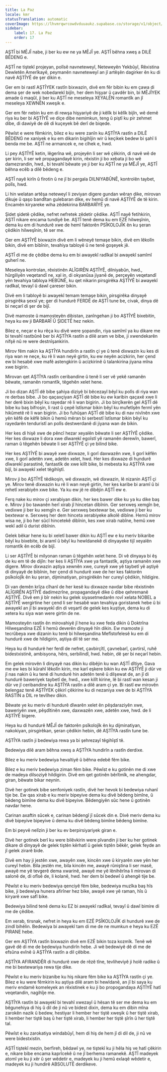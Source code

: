 ```yaml
---
title: La Paz
locale: kmr
statusTranslation: automatic
coverImage: https://lhvmrqwrcowdvduuaukz.supabase.co/storage/v1/object/public/strapi-uploads/small_cover-educacion-fundamental.webp-2d51a7828a2b1309555be27f7e2a61a0.webp
sidebar:
    label: 17. La Paz
    order: 17
---
```

AŞTÎ bi MÊJÎ nabe, ji ber ku ew ne ya MÊJÎ ye. AŞTÎ bêhna xweş a DILÊ BÊDENG e.

AŞTÎ ne tiştekî projeyan, polîsê navneteweyî, Neteweyên Yekbûyî, Rêxistina Dewletên Amerîkayê, peymanên navneteweyî an jî artêşên dagirker ên ku di navê AŞTÎYÊ de şer dikin e.

Ger em bi rastî AŞTÎYEK rastîn bixwazin, divê em fêr bibin ku em çawa di dema şer de wek nobedarekî bijîn, her dem hişyar û çavdêr bin, bi MÊJÎYEK amade û maqûl, ji ber ku AŞTÎ ne meseleya XEYALÊN romantîk an jî meseleya XEWNÊN xweşik e.

Ger em fêr nebin ku em di rewşa hişyariyê de ji kêlîk bi kêlîk bijîn, wê demê riya ku ber bi AŞTÎYÊ ve diçe dibe nemimkun, teng û piştî ku pir zehmet dibe, di dawiyê de dê di kuçeyek bê derî de biqede.

Pêwîst e were fêmkirin, bilez e ku were zanîn ku AŞTÎYA rastîn a DILÊ BÊDENG ne xaniyek e ku em dikarin bigihîjin wir û keçikek bedew bi şahî li benda me be. AŞTÎ ne armancek e, ne cîhek e, hwd.

Li pey AŞTÎYÊ ketin, lêgerîna wê, projeyên li ser wê çêkirin, di navê wê de şer kirin, li ser wê propagandayê kirin, rêxistin ji bo xebata ji bo wê damezrandin, hwd., bi tevahî bêwate ye ji ber ku AŞTÎ ne ya MÊJÎ ye, AŞTÎ bêhna ecêb a dilê bêdeng e.

AŞTÎ nayê kirîn û firotin û ne jî bi pergala DILNIYABÛNÊ, kontrolên taybet, polîs, hwd.

Li hin welatan artêşa neteweyî li zeviyan digere gundan wêran dike, mirovan dikuje û qaşo bandîtan gulebaran dike, ev hemû di navê AŞTÎYÊ de tê kirin. Encamên kiryareke wiha zêdekirina BARBARÎYÊ ye.

Şidet şidetê çêdike, nefret nefretek zêdetir çêdike. AŞTÎ nayê fetihkirin, AŞTÎ nikare encama tundiyê be. AŞTÎ tenê dema ku em EZÊ hilweşînin, dema ku em di hundurê xwe de hemî faktorên PSÎKOLOJÎK ên ku şeran çêdikin hilweşînin, tê ser me.

Ger em AŞTÎYÊ bixwazin divê em li wêneyê temaşe bikin, divê em lêkolîn bikin, divê em bibînin, tevahiya tabloyê û ne tenê goşeyek jê.

AŞTÎ di me de çêdibe dema ku em bi awayekî radîkal bi awayekî samîmî guherî ne.

Meseleya kontrolan, rêxistinên ALÎGIRÊN AŞTÎYÊ, dilniyabûn, hwd., hûrgiliyên veqetandî ne, xal in, di okyanûsa jiyanê de, perçeyên veqetandî yên tevahiya tabloya HEBÛNÊ, ku qet nikarin pirsgirêka AŞTÎYÊ bi awayekî radîkal, tevayî û dawî çareser bikin.

Divê em li tabloyê bi awayekî temam temaşe bikin, pirsgirêka dinyayê pirsgirêka şexsî ye; ger di hundurê FERDÊ de AŞTÎ tune be, civak, dinya dê bi neçarî di şer de bijî.

Divê mamoste û mamosteyên dibistan, zanîngehan ji bo AŞTÎYÊ bixebitin, heya ku ew ji BARBARÎ Û ŞIDETÊ hez nekin.

Bilez e, neçar e ku rêça ku divê were şopandin, riya samîmî ya ku dikare me bi tevahî rastbûnê ber bi AŞTÎYA rastîn a dilê aram ve bibe, ji xwendekarên nifşê nû re were destnîşankirin.

Mirov fêm nakin ka AŞTÎYA hundirîn a rastîn çi ye û tenê dixwazin ku kes di riya wan re neçe, ku rê li wan neyê girtin, ku ew neyên acizkirin, her çend ew bi hesabê xwe mafê astengkirin û acizkirinê û talankirina jiyana mîna xwe bigirin.

Mirovan qet AŞTÎYA rastîn ceribandine û tenê li ser vê yekê ramanên bêwate, ramanên romantîk, têgehên xelet hene.

Ji bo dizan AŞTÎ dê bibe şahiya diziyê bi bêcezayî bêyî ku polîs di riya wan re derbas bibe. Ji bo qaçaxçiyan AŞTÎ dê bibe ku ew karibin qaçaxê xwe li her derê bixin bêyî ku rayedar rê li wan bigirin. Ji bo birçîkerên gel AŞTÎ dê bibe ku baş bifroşin, li rast û çepê îstîsmar bikin bêyî ku mufetîşên fermî yên hikûmetê rê li wan bigirin. Ji bo fuhûşan AŞTÎ dê bibe ku di nav nivînên xwe yên kêfê de kêfê bikin û hemû mêran bi serbestî îstîsmar bikin bêyî ku rayedarên tenduristî an polîs destwerdanê di jiyana wan de bikin.

Her kes di hişê xwe de pêncî hezar xeyalên bêwate li ser AŞTÎYÊ çêdike. Her kes dixwaze li dora xwe dîwarekî egoîstî yê ramanên derewîn, bawerî, raman û têgehên bêwate li ser AŞTÎYÊ çi ye bilind bike.

Her kes AŞTÎYÊ bi awayê xwe dixwaze, li gorî daxwazên xwe, li gorî kêfên xwe, li gorî adetên xwe, adetên xelet, hwd. Her kes dixwaze di hundurê dîwarekî parastinê, fantastîk de xwe kilît bike, bi mebesta ku AŞTÎYA xwe bijî, bi awayekî xelet têgihîştî.

Mirov ji bo AŞTÎYÊ têdikoşin, wê dixwazin, wê dixwazin, lê nizanin AŞTÎ çi ye. Mirov tenê dixwazin ku rê li wan neyê girtin, her kes karibe bi aramî û bi rehetî xerabiyên xwe bike. Ya ku ew jê re dibêjin AŞTÎ ew e.

Ferq nake ku mirov çi xerabiyan dikin, her kes bawer dike ku ya ku dike baş e. Mirov ji bo tawanên herî xirab jî hincetan dibînin. Ger serxweş xemgîn be, vedixwe ji ber ku xemgîn e. Ger serxweş bextewar be, vedixwe ji ber ku bextewar e. Serxweş her dem hinceta xerabiyeke alkolê dibîne. Hemû mirov wisa ne, ji bo her sûcî hincetekê dibînin, kes xwe xirab nabîne, hemû xwe wekî adil û durist dibînin.

Gelek bêkar hene ku bi xeletî bawer dikin ku AŞTÎ ew e ku meriv bikaribe bêyî ku bixebite, bi aramî û bêyî ku hewldanekê di dinyayeke tijî xeyalên romantîk ên ecêb de bijî.

Li ser AŞTÎYÊ bi milyonan raman û têgehên xelet hene. Di vê dinyaya bi êş de ku em tê de dijîn: her kes li AŞTÎYA xwe ya fantastîk, aştiya ramanên xwe digere. Mirov dixwazin aştiya xewnên xwe, cureyê xwe yê taybetî yê aştiyê di dinyayê de bibînin, her çend di hundurê xwe de her kes faktorên psîkolojîk ên ku şeran, dijminatiyan, pirsgirêkên her cureyî çêdikin, hildigire.

Di van demên krîza cîhanî de her kesê ku dixwaze navdar bibe rêxistinên ALÎGIRÊN AŞTÎYÊ dadimezrîne, propagandayê dike û dibe qehremanê AŞTÎYÊ. Divê em ji bîr nekin ku gelek siyasetmedarên rovî xelata NOBEL a AŞTÎYÊ wergirtine her çend li ser hesabê wan tevahiya goristanek hebe û bi awayekî an jî bi awayekî din di veşartî de gelek kes kuştiye, dema ku di xetera ku siya wan were girtin de ne.

Mamosteyên rastîn ên mirovahiyê jî hene ku xwe feda dikin û Doktrîna Hilweşandina EZÊ li hemû deverên dinyayê hîn dikin. Ew mamoste ji tecrûbeya xwe dizanin ku tenê bi hilweşandina Mefîstofelesê ku em di hundurê xwe de hildigirin, aştiya dil tê ser me.

Heya ku di hundurê her ferdî de nefret, çavbirçîtî, çavnebarî, çavtirsî, ruhê bidestxistinê, ambisyona, hêrs, serbilindî, hwd. hebin, dê şer bi neçarî hebin.

Em gelek mirovên li dinyayê nas dikin ku dibêjin ku wan AŞTÎ dîtiye. Gava me ew kes bi kûrahî lêkolîn kirin, me karî eşkere bikin ku ew AŞTÎYÊ ji dûr ve jî nas nakin û ku tenê di hundurê hin adetên tenê û dilşewat de, an jî di hundurê baweriyek taybetî de, hwd., xwe kilît kirine, lê bi rastî wan kesan ji dûr ve jî ceribandine ku AŞTÎYA rastîn a dilê aram çi ye. Bi rastî ew mirovên belengaz tenê AŞTÎYEK çêkirî çêkirine ku di nezaniya xwe de bi AŞTÎYA RASTÎN a DIL re tevlîhev dikin.

Bêwate ye ku meriv di hundurê dîwarên xelet ên pêşdaraziyên xwe, baweriyên xwe, pêşdîtinên xwe, daxwazên xwe, adetên xwe, hwd. de li AŞTÎYÊ bigere.

Heya ku di hundurê MÊJÎ de faktorên psîkolojîk ên ku dijminatiyan, nakokiyan, pirsgirêkan, şeran çêdikin hebin, dê AŞTÎYA rastîn tune be.

AŞTÎYA rastîn ji bedewiya rewa ya bi şehrezayî têgihîştî tê.

Bedewiya dilê aram bêhna xweş a AŞTÎYA hundirîn a rastîn derdixe.

Bilez e ku meriv bedewiya hevaltiyê û bêhna edebê fêm bike.

Bilez e ku meriv bedewiya ziman fêm bike. Pêwîst e ku gotinên me di xwe de madeya dilsoziyê hildigirin. Divê em qet gotinên bêrîtmîk, ne ahengdar, giran, bêwate bikar neynin.

Divê her gotinek bibe senfoniyek rastîn, divê her hevok bi bedewiya ruhanî tije be. Ew qas xirab e ku meriv bipeyive dema ku divê bêdeng bimîne, û bêdeng bimîne dema ku divê bipeyive. Bêdengiyên sûc hene û gotinên navdar hene.

Carinan axaftin sûcek e, carinan bêdengî jî sûcek din e. Divê meriv dema ku divê bipeyive bipeyive û dema ku divê bêdeng bimîne bêdeng bimîne.

Em bi peyvê nelîzin ji ber ku ev berpirsiyariyek giran e.

Divê her gotinek berî ku were bilêvkirin were pîvandin ji ber ku her gotinek dikare di dinyayê de gelek tiştên kêrhatî û gelek tiştên bêkêr, gelek feyde an jî gelek zirarê bide.

Divê em hay ji jestên xwe, awayên xwe, kincên xwe û kiryarên xwe yên her cureyî hebin. Bila jestên me, bila kincên me, awayê rûniştina li ser masê, awayê me yê tevgerê dema xwarinê, awayê me yê lênihêrîna li mirovan di salonê de, di ofîsê de, li kolanê, hwd. her dem bi bedewî û ahengê tije be.

Pêwîst e ku meriv bedewiya qenciyê fêm bike, bedewiya muzîka baş hîs bike, ji bedewiya hunera afirîner hez bike, awayê xwe yê raman, hîs û kiryarê xwe safî bike.

Bedewiya bilind tenê dema ku EZ bi awayekî radîkal, tevayî û dawî bimire di me de çêdibe.

Em xerab, tirsnak, nefret in heya ku em EZÊ PSÎKOLOJÎK di hundurê xwe de zindî bihêlin. Bedewiya bi awayekî tam di me de ne mumkun e heya ku EZÊ PIRANE hebe.

Ger em AŞTÎYA rastîn bixwazin divê em EZÊ bikin toza kozmîk. Tenê wê gavê dê di me de bedewiya hundirîn hebe. Ji wê bedewiyê dê di me de efsûna evînê û AŞTÎYA rastîn a dil çêbibe.

AŞTÎYA AFIRANDÊR di hundurê xwe de rêzê tîne, tevliheviyê ji holê radike û me bi bextewariya rewa tije dike.

Pêwîst e ku meriv bizanibe ku hiş nikare fêm bike ka AŞTÎYA rastîn çi ye. Bilez e ku were fêmkirin ku aştiya dilê aram bi hewldanê, an jî bi saya ku meriv endamê komeleyek an rêxistinek e ku ji bo propogandaya AŞTÎYÊ hatî veqetandin, nagihîje me.

AŞTÎYA rastîn bi awayekî bi tevahî xwezayî û hêsan tê ser me dema ku em bêgunehiya di hiş û dil de ji nû ve bidest dixin, dema ku em dibin mîna zarokên nazik û bedew, hestiyar li hember her tiştê xweşik û her tiştê xirab, li hember her tiştê baş û her tiştê xirab, li hember her tiştê şîrîn û her tiştê tal.

Pêwîst e ku zarokatiya windabûyî, hem di hiş de hem jî di dil de, ji nû ve were bidestxistin.

AŞTÎ tiştekî mezin, berfireh, bêdawî ye, ne tiştekî ku ji hêla hiş ve hatî çêkirin e, nikare bibe encama kaprîcekê û ne jî berhema ramanekê. AŞTÎ madeyek atomî ye ku ji xêr û şer wêdetir e, madeyek ku ji hemû exlaqê wêdetir e, madeyek ku ji hundirê ABSOLUTÊ derdikeve.

